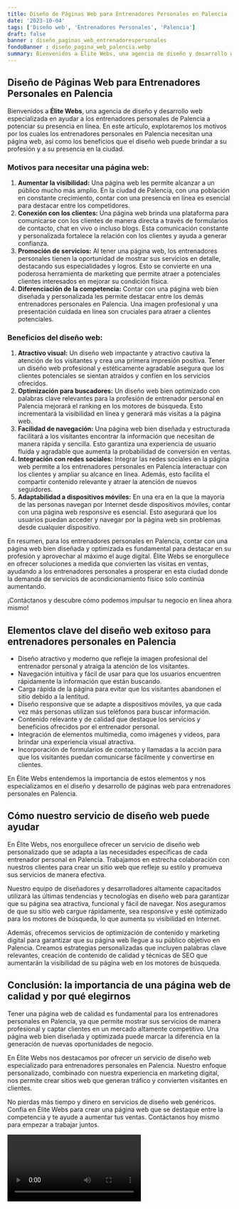 ```yaml
---
title: Diseño de Páginas Web para Entrenadores Personales en Palencia
date: '2023-10-04'
tags: ['Diseño web', 'Entrenadores Personales', 'Palencia']
draft: false
banner : diseño_paginas_web_entrenadorespersonales
fondoBanner : diseño_pagina_web_palencia.webp
summary: Bienvenidos a Élite Webs, una agencia de diseño y desarrollo web especializada en ayudar a los entrenadores personales de Palencia a potenciar su presencia en línea. En este artículo, explotaremos los motivos por los cuales los entrenadores personales en Palencia necesitan una página web, así como los beneficios que el diseño web puede brindar a su profesión y a su presencia en la ciudad.
---
```


## **Diseño de Páginas Web para Entrenadores Personales en Palencia**

Bienvenidos a **Élite Webs**, una agencia de diseño y desarrollo web especializada en ayudar a los entrenadores personales de Palencia a potenciar su presencia en línea. En este artículo, explotaremos los motivos por los cuales los entrenadores personales en Palencia necesitan una página web, así como los beneficios que el diseño web puede brindar a su profesión y a su presencia en la ciudad.

### **Motivos para necesitar una página web:**

1. **Aumentar la visibilidad:** Una página web les permite alcanzar a un público mucho más amplio. En la ciudad de Palencia, con una población en constante crecimiento, contar con una presencia en línea es esencial para destacar entre los competidores.
2. **Conexión con los clientes:** Una página web brinda una plataforma para comunicarse con los clientes de manera directa a través de formularios de contacto, chat en vivo o incluso blogs. Esta comunicación constante y personalizada fortalece la relación con los clientes y ayuda a generar confianza.
3. **Promoción de servicios:** Al tener una página web, los entrenadores personales tienen la oportunidad de mostrar sus servicios en detalle, destacando sus especialidades y logros. Esto se convierte en una poderosa herramienta de marketing que permite atraer a potenciales clientes interesados en mejorar su condición física.
4. **Diferenciación de la competencia:** Contar con una página web bien diseñada y personalizada les permite destacar entre los demás entrenadores personales en Palencia. Una imagen profesional y una presentación cuidada en línea son cruciales para atraer a clientes potenciales.

### **Beneficios del diseño web:**

1. **Atractivo visual:** Un diseño web impactante y atractivo cautiva la atención de los visitantes y crea una primera impresión positiva. Tener un diseño web profesional y estéticamente agradable asegura que los clientes potenciales se sientan atraídos y confíen en los servicios ofrecidos.
2. **Optimización para buscadores:** Un diseño web bien optimizado con palabras clave relevantes para la profesión de entrenador personal en Palencia mejorará el ranking en los motores de búsqueda. Esto incrementará la visibilidad en línea y generará más visitas a la página web.
3. **Facilidad de navegación:** Una página web bien diseñada y estructurada facilitará a los visitantes encontrar la información que necesitan de manera rápida y sencilla. Esto garantiza una experiencia de usuario fluida y agradable que aumenta la probabilidad de conversión en ventas.
4. **Integración con redes sociales:** Integrar las redes sociales en la página web permite a los entrenadores personales en Palencia interactuar con los clientes y ampliar su alcance en línea. Además, esto facilita el compartir contenido relevante y atraer la atención de nuevos seguidores.
5. **Adaptabilidad a dispositivos móviles:** En una era en la que la mayoría de las personas navegan por Internet desde dispositivos móviles, contar con una página web responsive es esencial. Esto asegurará que los usuarios puedan acceder y navegar por la página web sin problemas desde cualquier dispositivo.

En resumen, para los entrenadores personales en Palencia, contar con una página web bien diseñada y optimizada es fundamental para destacar en su profesión y aprovechar al máximo el auge digital. Élite Webs se enorgullece en ofrecer soluciones a medida que convierten las visitas en ventas, ayudando a los entrenadores personales a prosperar en esta ciudad donde la demanda de servicios de acondicionamiento físico solo continúa aumentando.

¡Contáctanos y descubre cómo podemos impulsar tu negocio en línea ahora mismo!

<GifSeo />

<Cta />

## Elementos clave del diseño web exitoso para entrenadores personales en Palencia

- Diseño atractivo y moderno que refleje la imagen profesional del entrenador personal y atraiga la atención de los visitantes.
- Navegación intuitiva y fácil de usar para que los usuarios encuentren rápidamente la información que están buscando.
- Carga rápida de la página para evitar que los visitantes abandonen el sitio debido a la lentitud.
- Diseño responsive que se adapte a dispositivos móviles, ya que cada vez más personas utilizan sus teléfonos para buscar información.
- Contenido relevante y de calidad que destaque los servicios y beneficios ofrecidos por el entrenador personal.
- Integración de elementos multimedia, como imágenes y videos, para brindar una experiencia visual atractiva.
- Incorporación de formularios de contacto y llamadas a la acción para que los visitantes puedan comunicarse fácilmente y convertirse en clientes.

En Élite Webs entendemos la importancia de estos elementos y nos especializamos en el diseño y desarrollo de páginas web para entrenadores personales en Palencia.

## Cómo nuestro servicio de diseño web puede ayudar

En Élite Webs, nos enorgullece ofrecer un servicio de diseño web personalizado que se adapta a las necesidades específicas de cada entrenador personal en Palencia. Trabajamos en estrecha colaboración con nuestros clientes para crear un sitio web que refleje su estilo y promueva sus servicios de manera efectiva.

Nuestro equipo de diseñadores y desarrolladores altamente capacitados utilizará las últimas tendencias y tecnologías en diseño web para garantizar que su página sea atractiva, funcional y fácil de navegar. Nos aseguramos de que su sitio web cargue rápidamente, sea responsive y esté optimizado para los motores de búsqueda, lo que aumenta su visibilidad en Internet.

Además, ofrecemos servicios de optimización de contenido y marketing digital para garantizar que su página web llegue a su público objetivo en Palencia. Creamos estrategias personalizadas que incluyen palabras clave relevantes, creación de contenido de calidad y técnicas de SEO que aumentarán la visibilidad de su página web en los motores de búsqueda.

## Conclusión: la importancia de una página web de calidad y por qué elegirnos

Tener una página web de calidad es fundamental para los entrenadores personales en Palencia, ya que permite mostrar sus servicios de manera profesional y captar clientes en un mercado altamente competitivo. Una página web bien diseñada y optimizada puede marcar la diferencia en la generación de nuevas oportunidades de negocio.

En Élite Webs nos destacamos por ofrecer un servicio de diseño web especializado para entrenadores personales en Palencia. Nuestro enfoque personalizado, combinado con nuestra experiencia en marketing digital, nos permite crear sitios web que generan tráfico y convierten visitantes en clientes.

No pierdas más tiempo y dinero en servicios de diseño web genéricos. Confía en Élite Webs para crear una página web que se destaque entre la competencia y te ayude a aumentar tus ventas. Contáctanos hoy mismo para empezar a trabajar juntos.

<Video />

<CtaBot job='Entrenadores Personales' city='Palencia'/>

<Gmaps query='Palencia+españa+maps' />